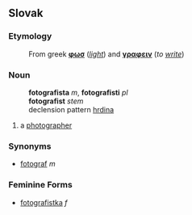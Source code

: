 ==Slovak==
===Etymology===
:From greek '''[[φωσ]]''' (''[[light]]'') and '''[[γραφειν]]''' (''to [[write]]'')
<!-- At least I hope I got the Greek letters right, if not, please correct -->
===Noun===
:'''fotografista''' ''m'', '''fotografisti''' ''pl''
:'''fotografist''' ''stem''
:declension pattern [[Slovak declension pattern hrdina|hrdina]]
# a [[photographer]]
===Synonyms===
* [[fotograf#Slovak|fotograf]] ''m''
===Feminine Forms===
* [[fotografistka#Slovak|fotografistka]] ''f''